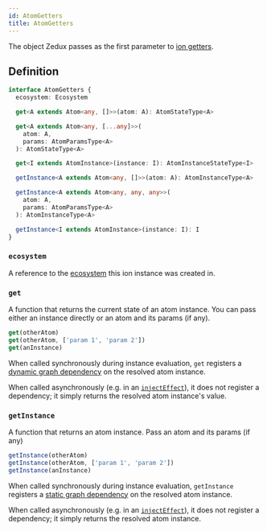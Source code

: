 ```yaml
---
id: AtomGetters
title: AtomGetters
---
```


The object Zedux passes as the first parameter to [ion getters](../factories/ion#get).

## Definition

```ts
interface AtomGetters {
  ecosystem: Ecosystem

  get<A extends Atom<any, []>>(atom: A): AtomStateType<A>

  get<A extends Atom<any, [...any]>>(
    atom: A,
    params: AtomParamsType<A>
  ): AtomStateType<A>

  get<I extends AtomInstance>(instance: I): AtomInstanceStateType<I>

  getInstance<A extends Atom<any, []>>(atom: A): AtomInstanceType<A>

  getInstance<A extends Atom<any, any, any>>(
    atom: A,
    params: AtomParamsType<A>
  ): AtomInstanceType<A>

  getInstance<I extends AtomInstance>(instance: I): I
}
```

### `ecosystem`

A reference to the [ecosystem](../classes/Ecosystem) this ion instance was created in.

### `get`

A function that returns the current state of an atom instance. You can pass either an instance directly or an atom and its params (if any).

```ts
get(otherAtom)
get(otherAtom, ['param 1', 'param 2'])
get(anInstance)
```

When called synchronously during instance evaluation, `get` registers a [dynamic graph dependency](../glossary#dynamic-graph-dependency) on the resolved atom instance.

When called asynchronously (e.g. in an [`injectEffect`](../injectors/injectEffect)), it does not register a dependency; it simply returns the resolved atom instance's value.

### `getInstance`

A function that returns an atom instance. Pass an atom and its params (if any)

```ts
getInstance(otherAtom)
getInstance(otherAtom, ['param 1', 'param 2'])
getInstance(anInstance)
```

When called synchronously during instance evaluation, `getInstance` registers a [static graph dependency](../glossary#static-graph-dependency) on the resolved atom instance.

When called asynchronously (e.g. in an [`injectEffect`](../injectors/injectEffect)), it does not register a dependency; it simply returns the resolved atom instance.
